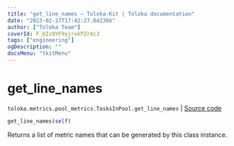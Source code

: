 ```yaml
---
title: "get_line_names — Toloka-Kit | Toloka documentation"
date: "2023-02-27T17:42:27.842366"
author: ["Toloka Team"]
coverId: F_bIcOYF9yjrxkPZrXc3
tags: ["engineering"]
ogDescription: ""
docsMenu: "tkitMenu"
---
```


# get_line_names
`toloka.metrics.pool_metrics.TasksInPool.get_line_names` | [Source code](https://github.com/Toloka/toloka-kit/blob/v1.1.4/src/metrics/pool_metrics.py#L324)

```python
get_line_names(self)
```

Returns a list of metric names that can be generated by this class instance.